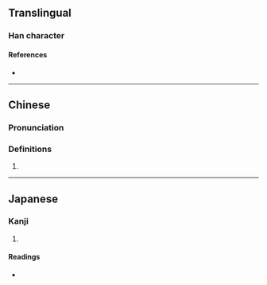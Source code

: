 {{character info/new}}
==Translingual==

===Han character===
{{Han char|rn=9|rad=人|as=12|sn=14|four=29227|canj=OFFS|ids=⿰亻勞}}

====References====
* {{Han ref|kx=0116.210|dkj=01096|dj=0247.320|hdz=10222.020|uh=50D7|ud=20695|bh=E0F2|bd=57586}}

----

==Chinese==
{{zh-forms}}

===Pronunciation===
{{zh-pron
|m=láo
|c=lou4
|mc=y
|oc=y
|ma=
|cat=
}}

===Definitions===
{{zh-hanzi}}

# {{rfdef|lang=zh}}

----

==Japanese==

===Kanji===
{{ja-kanji|grade=|rs=人12}}

# {{defn|lang=ja|sort=人12}}

====Readings====
* {{ja-readings|on=[[ろう]] (rō)|kun=}}
